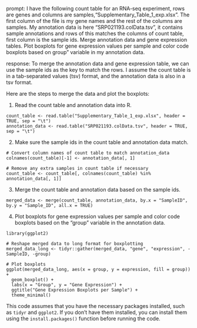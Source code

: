 prompt:
I have the following count table for an RNA-seq experiment, rows are genes and columns are samples,"Supplementary_Table_1_exp.xlsx". The first column of the file is my gene names and the rest of the columns are samples. My annotation data is here "SRP021193.colData.tsv", it contains sample annotations and rows of this matches the columns of count table, first column is the sample ids. Merge annotation data and gene expression tables. Plot boxplots for gene expression values per sample and color code boxplots based on group" variable in my annotation data.

response:
To merge the annotation data and gene expression table, we can use the sample ids as the key to match the rows. I assume the count table is in a tab-separated values (tsv) format, and the annotation data is also in a tsv format.

Here are the steps to merge the data and plot the boxplots:

1. Read the count table and annotation data into R.

```
count_table <- read.table("Supplementary_Table_1_exp.xlsx", header = TRUE, sep = "\t")
annotation_data <- read.table("SRP021193.colData.tsv", header = TRUE, sep = "\t")
```

2. Make sure the sample ids in the count table and annotation data match.

```
# Convert column names of count table to match annotation_data
colnames(count_table)[-1] <- annotation_data[, 1]

# Remove any extra samples in count table if necessary
count_table <- count_table[, colnames(count_table) %in% annotation_data[, 1]]
```

3. Merge the count table and annotation data based on the sample ids.

```
merged_data <- merge(count_table, annotation_data, by.x = "SampleID", by.y = "Sample_ID", all.x = TRUE)
```

4. Plot boxplots for gene expression values per sample and color code boxplots based on the "group" variable in the annotation data.

```
library(ggplot2)

# Reshape merged data to long format for boxplotting
merged_data_long <- tidyr::gather(merged_data, "gene", "expression", -SampleID, -group)

# Plot boxplots
ggplot(merged_data_long, aes(x = group, y = expression, fill = group)) +
  geom_boxplot() +
  labs(x = "Group", y = "Gene Expression") +
  ggtitle("Gene Expression Boxplots per Sample") +
  theme_minimal()
```

This code assumes that you have the necessary packages installed, such as `tidyr` and `ggplot2`. If you don't have them installed, you can install them using the `install.packages()` function before running the code.
